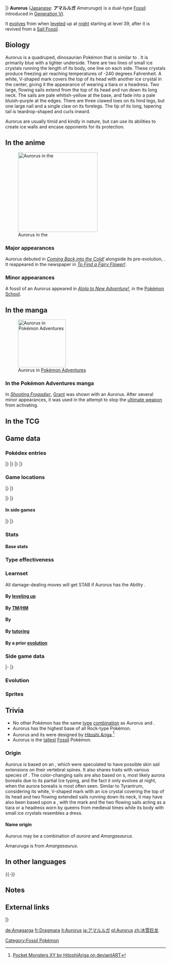 {{PokémonPrevNext/Head|type=Rock|type2=Ice}}
{{PokémonPrevNext/Pokémon|type=Rock|prevnum=698|prev=Amaura|nextnum=700|next=Sylveon}}
|}
{{Pokémon Infobox
|name=Aurorus
|jname=アマルルガ
|tmname=Amaruruga
|category=Tundra
|ndex=699
|karea=Coastal
|kdex=067
|typebox=1
|type1=Rock
|type2=Ice
|height-ftin=8'10"
|height-m=2.7
|weight-lbs=496.0
|weight-kg=225.0
|abilityn=d
|ability1=Refrigerate
|abilityd=Snow Warning
|egggroupn=1
|egggroup1=Monster
|gendercode=31
|eggcycles=30
|evtotal=2
|evhp=2
|expyield=104
|lv100exp=1,000,000
|color=Blue
|catchrate=45
|body=08
|pokefordex=aurorus
|generation=6
|friendship=70
}}
'''Aurorus''' ([[List of Japanese Pokémon names|Japanese]]: '''アマルルガ''' ''Amaruruga'') is a dual-type {{2t|Rock|Ice}} [[Fossil]] {{OBP|Pokémon|species}} introduced in [[Generation VI]].

It [[Evolution|evolves]] from {{p|Amaura}} when [[level]]ed up at [[Time|night]] starting at level 39, after it is revived from a [[Jaw and Sail Fossils|Sail Fossil]].

==Biology==
Aurorus is a quadruped, dinosaurian Pokémon that is similar to {{wp|sauropoda|sauropods}}. It is primarily blue with a lighter underside. There are two lines of small ice crystals running the length of its body, one line on each side. These crystals produce freezing air reaching temperatures of -240 degrees Fahrenheit. A white, V-shaped mark covers the top of its head with another ice crystal in the center, giving it the appearance of wearing a tiara or a headress. Two large, flowing sails extend from the top of its head and run down its long neck. The sails are pale whitish-yellow at the base, and fade into a pale bluish-purple at the edges. There are three clawed toes on its hind legs, but one large nail and a single claw on its forelegs. The tip of its long, tapering tail is teardrop-shaped and curls inward.

Aurorus are usually timid and kindly in nature, but can use its abilities to create ice walls and encase opponents for its protection.

==In the anime==
[[File:Aurorus anime.png|thumb|250px|left|Aurorus in the {{pkmn|anime}}]]
===Major appearances===
Aurorus debuted in ''[[XY023|Coming Back into the Cold!]]'' alongside its pre-evolution, {{p|Amaura}}. It reappeared in the newspaper in ''[[XY027|To Find a Fairy Flower!]]''.

===Minor appearances===
A fossil of an Aurorus appeared in ''[[SM001|Alola to New Adventure!]]'', in the [[Pokémon School]].

==In the manga==
[[File:Grant Aurorus Adventures.png|thumb|left|150px|Aurorus in [[Pokémon Adventures]]]]
===In the Pokémon Adventures manga===
In ''[[PAXY17|Shooting Frogadier]]'', [[Grant]] was shown with an Aurorus. After several minor appearances, it was used in the attempt to stop the [[ultimate weapon]] from activating.

==In the TCG==
{{main|Aurorus (TCG)}}

==Game data==
===Pokédex entries===
{{Dex/Header|type=rock|type2=ice}}
{{Dex/NA|gen=VI}}
{{Dex/Gen|gen=VI}}
{{Dex/Entry1|v=X|t=FFF|entry=The diamond-shaped crystals on its body expel air as cold as {{tt|-240 degrees Fahrenheit|-150 degrees Celsius}}, surrounding its enemies and encasing them in ice.}}
{{Dex/Entry1|v=Y|entry=Using its diamond-shaped crystals, it can instantly create a wall of ice to block an opponent's attack.}}
{{Dex/Entry1|v=Omega Ruby|t=FFF|entry=The diamond-shaped crystals on its body expel air as cold as {{tt|-240 degrees Fahrenheit|-150 degrees Celsius}}, surrounding its enemies and encasing them in ice.}}
{{Dex/Entry1|t=FFF|v=Alpha Sapphire|entry=Using its diamond-shaped crystals, it can instantly create a wall of ice to block an opponent's attack.}}
|}
|}
{{Dex/Gen|gen=VII}}
{{Dex/Entry1|v=Ultra Sun|entry=An Aurorus was found frozen solid within a glacier, just as it appeared long ago, which became quite a big event in the news.}}
{{Dex/Entry1|v=Ultra Moon|entry=This usually quiet and kindly Pokémon has a surface temperature of around –240 degrees Fahrenheit.}}
|}
|}
{{Dex/Footer}}

===Game locations===
{{Availability/Header|type=rock|type2=ice}}
{{Availability/NA|gen=VI}}
{{Availability/Gen|gen=VI}}
{{Availability/Entry2|v=X|v2=Y|t=FFF|area=[[Evolution|Evolve]] {{p|Amaura}}}}
{{Availability/Entry2/None||v=Omega Ruby|v2=Alpha Sapphire}}
|}
|}
{{Availability/Gen|gen=VII}}
{{Availability/Entry2/None|v=Sun|v2=Moon}}
{{Availability/Entry2|v=Ultra Sun|v2=Ultra Moon|area=[[Evolution|Evolve]] {{p|Amaura}}}}

|}
|}
{{Availability/Footer}}

====In side games====
{{Availability/Header|type=Rock|type2=Ice}}
{{Availability/NA|gen=VI}}
{{Availability/Gen|gen=VI}}
{{Availability/Entry1|1|v=Battle Trozei|color={{defense color}}|area=[[Mountain of Order#Stage 3|Mountain of Order: Stage 3]]}}
{{Availability/Entry1|1|v=Shuffle|color={{beauty color}}|area=[[Mt. Vinter|Mt. Vinter: Stage 116]]}}
{{Availability/Entry1|1|v=Rumble World|color={{fire color}}|area=[[Dark Land#Ice Floe Island|Dark Land: Ice Floe Island]] <small>(Center Boss, Back, Special)</small>}}
|}
|}
{{Availability/Footer}}

===Stats===
====Base stats====
{{BaseStats
|type=Rock
|type2=Ice
|HP=     123
|Attack= 77
|Defense=72
|SpAtk=  99
|SpDef=  92
|Speed=  58}}

===Type effectiveness===
{{TypeEffectiveness
|type2=Ice
|type1=Rock
|Normal=   50
|Flying=   50
|Fighting=400
|Ground=  200
|Rock=    200
|Bug=      100
|Poison=   50
|Ghost=   100
|Steel=   400
|Fire=    100
|Water=   200
|Grass=   200
|Electric=100
|Psychic= 100
|Ice=      50
|Dragon=  100
|Dark=    100
|Fairy=   100
|notes=no
}}

===Learnset===
All damage-dealing {{type|Normal}} moves will get STAB if Aurorus has the Ability {{a|Refrigerate}}.

====By [[Level|leveling up]]====
{{learnlist/levelh/7|Aurorus|Rock|Ice|6}}
{{learnlist/level7|1|Freeze-Dry|Ice|Special|70|100|20||'''}}
{{learnlist/level7|1|Growl|Normal|Status|&mdash;|100|40}}
{{learnlist/level7|1|Powder Snow|Ice|Special|40|100|25||'''}}
{{learnlist/level7|1|Thunder Wave|Electric|Status|&mdash;|90|20}}
{{learnlist/level7|1|Rock Throw|Rock|Physical|50|90|15||'''}}
{{learnlist/level7|{{tt|Evo.|Learned upon evolving}}|Freeze-Dry|Ice|Special|70|100|20||'''}}
{{learnlist/level7|5|Thunder Wave|Electric|Status|&mdash;|90|20}}
{{learnlist/level7|10|Rock Throw|Rock|Physical|50|90|15||'''}}
{{learnlist/level7|13|Icy Wind|Ice|Special|55|95|15||'''}}
{{learnlist/level7|15|Take Down|Normal|Physical|90|85|20}}
{{learnlist/level7|18|Mist|Ice|Status|&mdash;|&mdash;|30}}
{{learnlist/level7|20|Aurora Beam|Ice|Special|65|100|20||'''}}
{{learnlist/level7|26|Ancient Power|Rock|Special|60|100|5||'''}}
{{learnlist/level7|30|Round|Normal|Special|60|100|15}}
{{learnlist/level7|34|Avalanche|Ice|Physical|60|100|10||'''}}
{{learnlist/level7|38|Hail|Ice|Status|&mdash;|&mdash;|10}}
{{learnlist/level7|43|Nature Power|Normal|Status|&mdash;|&mdash;|20}}
{{learnlist/level7|46|Encore|Normal|Status|&mdash;|100|5}}
{{learnlist/level7|50|Light Screen|Psychic|Status|&mdash;|&mdash;|30}}
{{learnlist/level7|56|Ice Beam|Ice|Special|90|100|10||'''}}
{{learnlist/level7|63|Hyper Beam|Normal|Special|150|90|5}}
{{learnlist/level7|74|Blizzard|Ice|Special|110|70|5||'''}}
{{learnlist/levelf/7|Aurorus|Rock|Ice|6}}

====By [[TM]]/[[HM]]====
{{learnlist/tmh/7|Aurorus|Rock|Ice|6}}
{{learnlist/tm7|TM04|Calm Mind|Psychic|Status|&mdash;|&mdash;|20}}
{{learnlist/tm7|TM05|Roar|Normal|Status|&mdash;|&mdash;|20}}
{{learnlist/tm7|TM06|Toxic|Poison|Status|&mdash;|90|10}}
{{learnlist/tm7|TM07|Hail|Ice|Status|&mdash;|&mdash;|10}}
{{learnlist/tm7|TM10|Hidden Power|Normal|Special|60|100|15}}
{{learnlist/tm7|TM13|Ice Beam|Ice|Special|90|100|10||'''}}
{{learnlist/tm7|TM14|Blizzard|Ice|Special|110|70|5||'''}}
{{learnlist/tm7|TM15|Hyper Beam|Normal|Special|150|90|5}}
{{learnlist/tm7|TM16|Light Screen|Psychic|Status|&mdash;|&mdash;|30}}
{{learnlist/tm7|TM17|Protect|Normal|Status|&mdash;|&mdash;|10}}
{{learnlist/tm7|TM18|Rain Dance|Water|Status|&mdash;|&mdash;|5}}
{{learnlist/tm7|TM20|Safeguard|Normal|Status|&mdash;|&mdash;|25}}
{{learnlist/tm7|TM21|Frustration|Normal|Physical|&mdash;|100|20}}
{{learnlist/tm7|TM24|Thunderbolt|Electric|Special|90|100|15}}
{{learnlist/tm7|TM25|Thunder|Electric|Special|110|70|10}}
{{learnlist/tm7|TM26|Earthquake|Ground|Physical|100|100|10}}
{{learnlist/tm7|TM27|Return|Normal|Physical|&mdash;|100|20}}
{{learnlist/tm7|TM29|Psychic|Psychic|Special|90|100|10}}
{{learnlist/tm7|TM32|Double Team|Normal|Status|&mdash;|&mdash;|15}}
{{learnlist/tm7|TM33|Reflect|Psychic|Status|&mdash;|&mdash;|20}}
{{learnlist/tm7|TM37|Sandstorm|Rock|Status|&mdash;|&mdash;|10}}
{{learnlist/tm7|TM39|Rock Tomb|Rock|Physical|60|95|15||'''}}
{{learnlist/tm7|TM42|Facade|Normal|Physical|70|100|20}}
{{learnlist/tm7|TM44|Rest|Psychic|Status|&mdash;|&mdash;|10}}
{{learnlist/tm7|TM45|Attract|Normal|Status|&mdash;|100|15}}
{{learnlist/tm7|TM48|Round|Normal|Special|60|100|15}}
{{learnlist/tm7|TM49|Echoed Voice|Normal|Special|40|100|15}}
{{learnlist/tm7|TM57|Charge Beam|Electric|Special|50|90|10}}
{{learnlist/tm7|TM68|Giga Impact|Normal|Physical|150|90|5}}
{{learnlist/tm7|TM69|Rock Polish|Rock|Status|&mdash;|&mdash;|20}}
{{learnlist/tm7|TM71|Stone Edge|Rock|Physical|100|80|5||'''}}
{{learnlist/tm7|TM73|Thunder Wave|Electric|Status|&mdash;|90|20}}
{{learnlist/tm7|TM77|Psych Up|Normal|Status|&mdash;|&mdash;|10}}
{{learnlist/tm7|TM78|Bulldoze|Ground|Physical|60|100|20}}
{{learnlist/tm7|TM79|Frost Breath|Ice|Special|60|90|10||'''}}
{{learnlist/tm7|TM80|Rock Slide|Rock|Physical|75|90|10||'''}}
{{learnlist/tm7|TM82|Dragon Tail|Dragon|Physical|60|90|10}}
{{learnlist/tm7|TM85|Dream Eater|Psychic|Special|100|100|15}}
{{learnlist/tm7|TM87|Swagger|Normal|Status|&mdash;|85|15}}
{{learnlist/tm7|TM88|Sleep Talk|Normal|Status|&mdash;|&mdash;|10}}
{{learnlist/tm7|TM90|Substitute|Normal|Status|&mdash;|&mdash;|10}}
{{learnlist/tm7|TM91|Flash Cannon|Steel|Special|80|100|10}}
{{learnlist/tm7|TM96|Nature Power|Normal|Status|&mdash;|&mdash;|20}}
{{learnlist/tm7|TM97|Dark Pulse|Dark|Special|80|100|15}}
{{learnlist/tm7|TM100|Confide|Normal|Status|&mdash;|&mdash;|20}}
{{learnlist/tmf/7|Aurorus|Rock|Ice|6}}

====By {{pkmn|breeding}}====
{{learnlist/breedh/7|Aurorus|Rock|Ice|6}}
{{learnlist/breed7|{{MSP|258|Mudkip}}|Barrier|Psychic|Status|&mdash;|&mdash;|20|*}}
{{learnlist/breed7|{{MSP|179|Mareep}}{{MSP|180|Flaaffy}}{{MSP|181|Ampharos}}|Discharge|Electric|Special|80|100|15}}
{{learnlist/breed7|{{MSP|007|Squirtle}}|Haze|Ice|Status|&mdash;|&mdash;|30|*}}
{{learnlist/breed7|{{MSP|179|Mareep}}{{MSP|180|Flaaffy}}{{MSP|181|Ampharos}}{{MSP|304|Aron}}{{MSP|305|Lairon}}{{MSP|306|Aggron}}<br>{{MSP|410|Shieldon}}{{MSP|411|Bastiodon}}{{MSP|694|Helioptile}}{{MSP|695|Heliolisk}}{{MSP|698|Amaura}}{{MSP|699|Aurorus}}|Magnet Rise|Electric|Status|&mdash;|&mdash;|10|‡}}
{{learnlist/breed7|{{MSP|007|Squirtle}}|Mirror Coat|Psychic|Special|&mdash;|100|20|*}}
{{learnlist/breedf/7|Aurorus|Rock|Ice|6}}

====By [[Move Tutor|tutoring]]====
{{learnlist/tutorh/7|Aurorus|Rock|Ice|6}}
{{learnlist/tutor7|Aqua Tail|Water|Physical|90|90|10|||no|yes}}
{{learnlist/tutor7|Earth Power|Ground|Special|90|100|10|||no|yes}}
{{learnlist/tutor7|Hyper Voice|Normal|Special|90|100|10|||no|yes}}
{{learnlist/tutor7|Icy Wind|Ice|Special|55|95|15||'''|no|yes}}
{{learnlist/tutor7|Iron Defense|Steel|Status|—|—|15|||no|yes}}
{{learnlist/tutor7|Iron Head|Steel|Physical|80|100|15|||no|yes}}
{{learnlist/tutor7|Iron Tail|Steel|Physical|100|75|15|||no|yes}}
{{learnlist/tutor7|Magnet Rise|Electric|Status|—|—|10|||no|yes}}
{{learnlist/tutor7|Outrage|Dragon|Physical|120|100|10|||no|yes}}
{{learnlist/tutor7|Snore|Normal|Special|50|100|15|||no|yes}}
{{learnlist/tutor7|Stealth Rock|Rock|Status|—|—|20|||no|yes}}
{{learnlist/tutor7|Water Pulse|Water|Special|60|100|20|||no|yes}}
{{learnlist/tutor7|Zen Headbutt|Psychic|Physical|80|90|15|||no|yes}}
{{learnlist/tutorf/7|Aurorus|Rock|Ice|6}}

====By a prior [[evolution]]====
{{learnlist/prevoh/7|Aurorus|Rock|Ice|6}}
{{learnlist/prevo7null}}
{{learnlist/prevof/7|Aurorus|Rock|Ice|6}}

===Side game data===
{{Spindata/Head|type=Rock|type2=Ice}}
{{Template:Spindata/Battle Trozei|col=6|type=Rock|ndex=699
|power=2
}}
|-
{{Spindata/Shuffle|col=6|type=Rock|ndex=699|num=121
|min=70
|max=110
|raisemaxlevel=5
|skill=Damage Streak
|skilldesc=Increases damage when it is triggered in a row.
}}
|}

===Evolution===
{{Evobox-2
|type1=rock
|type2=ice
|no1=698
|name1=Amaura
|type1-1=Rock
|type2-1=Ice
|evo1={{bag|Rare Candy}}<br>{{color2|000|Level|Level 39}}<br><small>at {{color2|000|Time|night}}</small>
|no2=699
|name2=Aurorus
|type1-2=Rock
|type2-2=Ice}}

===Sprites===
{{Spritebox/Header|type=rock|type2=ice}}
{{Spritebox/NA|gen=VI}}
{{Spritebox/6|ndex=699}}
{{Spritebox/7|ndex=699}}
{{Spritebox/Footer|699|Aurorus}}

==Trivia==
* No other Pokémon has the same [[type]] [[List of Pokémon with unique type combinations|combination]] as Aurorus and {{p|Amaura|its pre-evolution}}.
* Aurorus has the highest base {{stat|HP}} of all Rock-type Pokémon.
* Aurorus and its {{p|Amaura|pre-evolution}} were designed by [[Hitoshi Ariga]].<ref>[http://hitoshiariga.deviantart.com/art/Pocket-Monsters-XY-413536751 Pocket Monsters XY by HitoshiAriga on deviantART]</ref>
*Aurorus is the [[List of Pokémon by height|tallest]] [[Fossil]] Pokémon.

===Origin===
Aurorus is based on an ''{{wp|Amargasaurus}}'', which were speculated to have possible skin sail extensions on their vertebral spines. It also shares traits with various species of {{wp|Diplodocoidea}}. The color-changing sails are also based on {{wp|Aurora (astronomy)|aurora}}s, most likely aurora borealis due to its partial Ice typing, and the fact it only evolves at night, when the aurora borealis is most often seen. Similar to Tyrantrum, considering its white, V-shaped mark with an ice crystal covering the top of its head and two flowing extended sails running down its neck, it may have also been based upon a {{wp|queen}}, with the mark and the two flowing sails acting as a tiara or a headress worn by queens from medieval times while its body with small ice crystals resembles a dress.

====Name origin====
Aurorus may be a combination of ''aurora'' and ''Amargasaurus''.

Amaruruga is from ''Amargasaurus''.

==In other languages==
{{Other languages|type=Rock|type2=Ice
|ja=アマルルガ ''Amaruruga''|jameaning=From ''{{wp|Amargasaurus}}''
|fr=Dragmara|frmeaning=From ''dragon'' and ''Amargasaurus''
|es=Aurorus|esmeaning=Same as English name
|de=Amagarga|demeaning=From ''Amargasaurus'' and possibly ''{{wp|Caves of Gargas|Gargas}}''
|it=Aurorus|itmeaning=Same as English name
|ko=아마루르가 ''Amarureuga''|komeaning=From its Japanese name
|zh_cmn=冰雪巨龍 ''Bīngxuějùlóng''|zh_cmnmeaning=From {{tt|冰雪 ''bīngxuě''|snow and ice}}, {{tt|巨 ''jù''|gigantic}}, and {{tt|恐龍 ''kǒnglóng''|dinosaur}}
|zh_yue=冰雪巨龍 ''Bīngsyutgeuihlùhng''|zh_yuemeaning=From {{tt|冰雪 ''bīngsyut''|snow and ice}}, {{tt|巨 ''geuih''|gigantic}}, and {{tt|恐龍 ''húnglùhng''|dinosaur}}
|hi=औरोरस ''Aurorus''|himeaning=Transcription of English name
|ru=Аврорус ''Avrorus''|rumeaning=Transcription of English name
}}
{{-}}

==Notes==
<references/>

==External links==

{{PokémonPrevNext/Head|type=Rock|type2=Ice}}
{{PokémonPrevNext/Pokémon|type=Rock|prevnum=698|prev=Amaura|nextnum=700|next=Sylveon}}
|}
{{Project Pokédex notice}}

[[Category:Fossil Pokémon]]

[[de:Amagarga]]
[[fr:Dragmara]]
[[it:Aurorus]]
[[ja:アマルルガ]]
[[pl:Aurorus]]
[[zh:冰雪巨龙]]